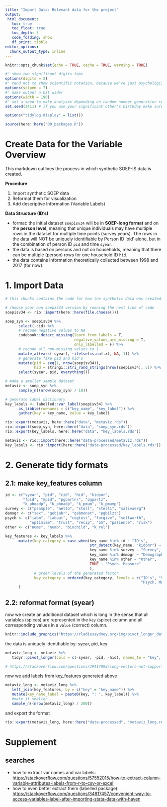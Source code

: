 ```yaml
---
title: "Import Data: Relevant data for the project"
output: 
 html_document:
   toc: true
   toc_float: true
   toc_depth: 3
   code_folding: show
   df_print: tibble
editor_options: 
  chunk_output_type: inline
---
```


```r
knitr::opts_chunk$set(echo = TRUE, cache = TRUE, warning = TRUE) 

#' show two significant digits tops
options(digits = 2)
#' tend not to show scientific notation, because we're just psychologists
options(scipen = 7)
#' make output a bit wider
options(width = 190)
#' set a seed to make analyses depending on random number generation reproducible
set.seed(2411) # if you use your significant other's birthday make sure you stay together for the sake of reproducibility

options("tidylog.display" = list())

source(here::here("00_packages.R"))
```

# Create Data for the Variable Overview

This markdown outlines the process in which synthetic SOEP-IS data is created.

**Procedure**

1.  Import synthetic SOEP data
2.  Reformat them for visualization
3.  Add descriptive Information (Variable Labels)

**Data Structure (ID's)**

-   format: the initial dataset `soepisv34` will be in **SOEP-long format** and on the **person level**, meaning that unique individuals may have multiple rows in the dataset for multiple time points (survey years). The rows in the data will NOT be uniquely identifiable by Person ID 'pid' alone, but in the combination of person ID `pid` and time `syear`.
-   the data is based on persons and not on households, meaning that there can be multiple (person) rows for one household ID `hid`.
-   the data contains information theoretically collected between 1998 and 2017 (for now).

# 1. Import Data

```r
# this chunks contains the code for how the synthetic data was created. All values that contain information from people were recoded to 1 unless they were missing. Only the information about the syear is retained.

# choose your own soepis34 version by running the next line of code
soepisv34 <- rio::import(here::here(file.choose()))

soep_syn <- soepisv34 %>% 
      select(-cid) %>% 
      # recode negative values to NA
      codebook::detect_missing(learn_from_labels = T,
                               negative_values_are_missing = T,
                               only_labelled = F) %>% 
      # recode all non-missing values to 1
      mutate_at(vars(-syear), ~ifelse(is.na(.x), NA, 1)) %>% 
      # generate fake pid and hid's
      mutate(pid = seq(1, nrow(soepisv34)),
             hid = stringi::stri_rand_strings(nrow(soepisv34), 5)) %>% 
      select(syear, pid, everything()) 

# make a smaller sample dataset
metaviz <- soep_syn %>% 
      sample_n((nrow(soep_syn) / 10))

# generate label dictionary
key_labels <- labelled::var_label(soepisv34) %>% 
      as_tibble(rownames = c("key_name", "key_label")) %>% 
      gather(key = key_name, value = key_label)

rio::export(metaviz, here::here("data", "metaviz.rds"))
rio::export(soep_syn, here::here("data", "soep_syn.rds"))
rio::export(key_labels, here::here("data", "key_labels.rds"))

```

```r
metaviz <- rio::import(here::here("data-processed/metaviz.rds"))
key_labels <- rio::import(here::here("data-processed/key_labels.rds"))
```

# 2. Generate tidy formats

## 2.1: make key_features column

```r
id <- c("syear", "pid", "cid", "hid", "kidpnr", 
        "fpid", "mpid", "pgpartnr", "pgpartz", 
        "k_pheadp", "k_pheadp", "k_pmum", "k_pmump")
survey <- c("psample", "netto", "stell", "stell1", "salivaerg")
demogr <- c("sex", "gebjahr", "gebmonat", "pgbilzt")
psych <- c("iabm", "iabaut", "cogtest", "forgive", "selfworth", 
           "optimism", "trust", "recip", "b5", "patience", "risk")
other <- c("nums", "numb", "biochild", "k_rel")

key_features <- key_labels %>% 
      mutate(key_category = case_when(key_name %in% id ~ "ID's",
                                      str_detect(key_name, "kidpnr") ~ "ID's",
                                      key_name %in% survey ~ "Survey",
                                      key_name %in% demogr ~ "Demography",
                                      key_name %in% other ~ "Other",
                                      TRUE ~ "Psych. Measure"
                                      ),
             # order levels of the generated factor
             key_category = ordered(key_category, levels = c("ID's", "Survey", "Demography",
                                                             "Psych. Measure", "Other") )
      )
```

## 2.2: reformat format (syear)

now we create an additional dataset which is long in the sense that all variables (spices) are represented in the `key` (spice) column and all corresponding values in a `value` (correct) column.

```r
knitr::include_graphics("https://rladiessydney.org/img/pivot_longer_data.png")
```

the data is uniquely identifiable by: syear, pid, key

```r
metaviz_long <- metaviz %>% 
   tidyr::pivot_longer(cols = c(-syear, -pid, -hid), names_to = "key", values_to = "value")

# https://stackoverflow.com/questions/39417003/long-vectors-not-supported-yet-error-in-rmd-but-not-in-r-script
```

now we add labels from key_features generated above

```r
metaviz_long <- metaviz_long %>% 
   left_join(key_features, by = c("key" = "key_name")) %>% 
   mutate(key_name_label = paste0(key, ": ", key_label)) %>% 
   #make it smaller
   sample_n((nrow(metaviz_long) / 200))
```

and export the format

```r
rio::export(metaviz_long, here::here("data-processed", "metaviz_long.rds"))
```

# Supplement

## searches

-   how to extract var names and var labels: <https://stackoverflow.com/questions/57552015/how-to-extract-column-variable-attributes-labels-from-r-to-csv-or-excel>
-   how to even better extract them (labelled package): <https://stackoverflow.com/questions/34817457/convenient-way-to-access-variables-label-after-importing-stata-data-with-haven>
